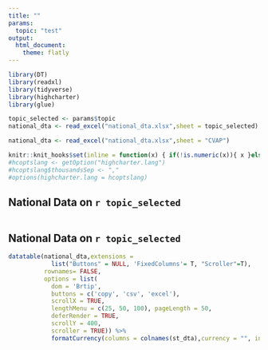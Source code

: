 ```yaml
---
title: ""
params:
  topic: "test"
output:
  html_document:
    theme: flatly
---
```


```r
library(DT)
library(readxl)
library(tidyverse)
library(highcharter)
library(glue)

topic_selected <- params$topic
national_dta <- read_excel("national_dta.xlsx",sheet = topic_selected)

national_dta <- read_excel("national_dta.xlsx",sheet = "CVAP")

knitr::knit_hooks$set(inline = function(x) { if(!is.numeric(x)){ x }else{ prettyNum(round(x,2), big.mark=",", digits=6) } })
#hcoptslang <- getOption("highcharter.lang")
#hcoptslang$thousandsSep <- ","
#options(highcharter.lang = hcoptslang)
```


## National Data on `r topic_selected`

```r

```

## National Data on `r topic_selected`

```r
datatable(national_dta,extensions = 
            list("Buttons" = NULL, 'FixedColumns'= T, "Scroller"=T),
          rownames= FALSE, 
          options = list(
            dom = 'Brtip',
            buttons = c('copy', 'csv', 'excel'),
            scrollX = TRUE,
            lengthMenu = c(25, 50, 100), pageLength = 50,
            deferRender = TRUE,
            scrollY = 400,
            scroller = TRUE)) %>%
            formatCurrency(columns = colnames(st_dta),currency = "", interval = 3, mark = ",", digits=0)


```

